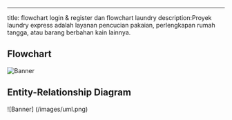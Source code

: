 ---
title: flowchart login & register dan flowchart laundry 
description:Proyek laundry express adalah layanan pencucian pakaian, perlengkapan rumah tangga, atau barang berbahan kain lainnya.



## Flowchart
![Banner](/images/flowchart.png)



## Entity-Relationship Diagram
![Banner] (/images/uml.png)
